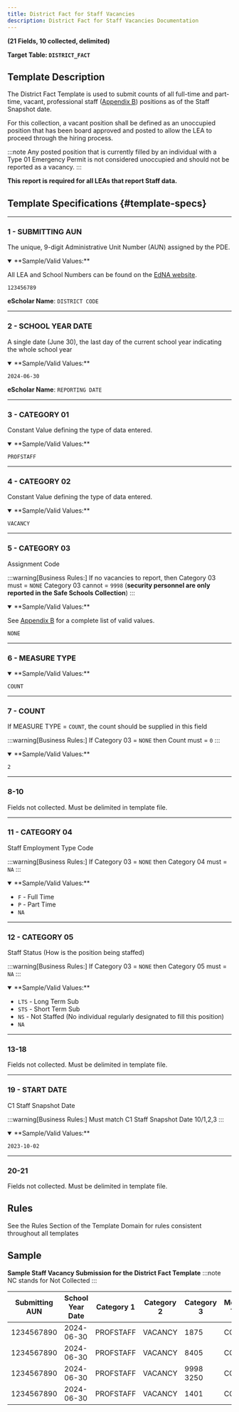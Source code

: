 ```yaml
---
title: District Fact for Staff Vacancies
description: District Fact for Staff Vacancies Documentation
---
```


**(21 Fields, 10 collected, delimited)**

**Target Table: `DISTRICT_FACT`**

## Template Description

The District Fact Template is used to submit counts of all full-time and part-time, vacant, professional staff ([Appendix B](docs/appendix/appendix-B.mdx)) positions as of the Staff Snapshot date. 

For this collection, a vacant position shall be defined as an unoccupied position that has been board approved and posted to allow the LEA to proceed through the hiring process.

:::note
Any posted position that is currently filled by an individual with a Type 01 Emergency Permit is not considered unoccupied and should not be reported as a vacancy.
:::

**This report is required for all LEAs that report Staff data.**

## Template Specifications {#template-specs}

---
### 1 - SUBMITTING AUN
<p><Badge color="required" /> <Badge color="key" /> <Badge length={9} /></p>

The unique, 9-digit Administrative Unit Number (AUN) assigned by the PDE.

<details open>
<summary>**Sample/Valid Values:**</summary>

All LEA and School Numbers can be found on the [EdNA website](http://www.edna.pa.gov/Screens/wfHome.aspx).

`123456789`
</details>

**eScholar Name**: `DISTRICT CODE`

---
### 2 - SCHOOL YEAR DATE
<p><Badge color="required" /> <Badge color="key" /> <Badge length={10} /></p>

A single date (June 30), the last day of the current school year indicating the whole school year

<details open>
<summary>**Sample/Valid Values:**</summary>

`2024-06-30`
</details>

**eScholar Name**: `REPORTING DATE`

---
### 3 - CATEGORY 01
<p><Badge color="required" /> <Badge color="key" /> <Badge length={9} /></p>

Constant Value defining the type of data entered.

<details open>
<summary>**Sample/Valid Values:**</summary>

`PROFSTAFF`
</details>

---
### 4 - CATEGORY 02
<p><Badge color="required" /> <Badge color="key" /> <Badge length={7} /></p>

Constant Value defining the type of data entered.

<details open>
<summary>**Sample/Valid Values:**</summary>

`VACANCY`
</details>

---
### 5 - CATEGORY 03
<p><Badge color="required" /> <Badge color="key" /> <Badge length={4} /></p>

Assignment Code

:::warning[Business Rules:]
If no vacancies to report, then Category 03 must = `NONE`  Category 03 cannot = `9998` (**security personnel are only reported in the Safe Schools Collection**)
:::

<details open>
<summary>**Sample/Valid Values:**</summary>

See [Appendix B](docs/appendix/appendix-B.mdx) for a complete list of valid values.

`NONE`
</details>

---
### 6 - MEASURE TYPE
<p><Badge color="required" /> <Badge color="key" /> <Badge length={5} /></p>

<details open>
<summary>**Sample/Valid Values:**</summary>

`COUNT`
</details>

---
### 7 - COUNT
<p><Badge color="required" /> <Badge color="updateable" /> <Badge length={3} /></p>

If MEASURE TYPE = `COUNT`, the count should be supplied in this field

:::warning[Business Rules:] 
If Category 03 = `NONE` then Count must = `0`
:::

<details open>
<summary>**Sample/Valid Values:**</summary>

`2`
</details>

---
### 8-10
Fields not collected. Must be delimited in template file.

---
### 11 - CATEGORY 04
<p><Badge color="required" /> <Badge color="key" /> <Badge length={2} /></p>

Staff Employment Type Code

:::warning[Business Rules:]
If Category 03 = `NONE` then Category 04 must = `NA`
:::

<details open>
<summary>**Sample/Valid Values:**</summary>

- `F` - Full Time
- `P` - Part Time
- `NA`
</details>

---
### 12 - CATEGORY 05
<p><Badge color="required" /> <Badge color="key" /> <Badge length={3} /></p>

Staff Status (How is the position being staffed)

:::warning[Business Rules:] 
If Category 03 = `NONE` then Category 05 must = `NA`
:::

<details open>
<summary>**Sample/Valid Values:**</summary>

- `LTS` - Long Term Sub
- `STS` - Short Term Sub
- `NS` - Not Staffed (No individual regularly designated to fill this position)
- `NA`
</details>

---
### 13-18
Fields not collected. Must be delimited in template file.

---
### 19 - START DATE
<p><Badge color="required" /> <Badge color="key" /> <Badge length={10} /></p>

C1 Staff Snapshot Date

:::warning[Business Rules:]
Must match C1 Staff Snapshot Date 10/1,2,3
:::

<details open>
<summary>**Sample/Valid Values:**</summary>

`2023-10-02`
</details>

---
### 20-21
Fields not collected. Must be delimited in template file.

## Rules
See the Rules Section of the Template Domain for rules consistent throughout all templates

## Sample

**Sample Staff Vacancy Submission for the District Fact Template**
:::note
NC stands for Not Collected
:::

| **Submitting AUN** | **School Year Date** | **Category**  **1** | **Category 2** | **Category 3** | **Measure Type** | **Count** | **NC** | **NC** | **NC** | **Category 4** | **Category 5** | **NC** | **NC** | **NC** | **NC** | **NC** | **NC** | **Snapshot Date** | **NC** | **NC** |
|--------------------|----------------------|---------------------|----------------|----------------|------------------|-----------|--------|--------|--------|----------------|----------------|--------|--------|--------|--------|--------|--------|-------------------|--------|--------|
| 1234567890         | 2024-06-30           | PROFSTAFF           | VACANCY        | 1875           | COUNT            | 1         |        |        |        | F              | NS             |        |        |        |        |        |        | 2023-10-02        |        |        |
| 1234567890         | 2024-06-30           | PROFSTAFF           | VACANCY        | 8405           | COUNT            | 2         |        |        |        | F              | LTS            |        |        |        |        |        |        | 2023-10-02        |        |        |
| 1234567890         | 2024-06-30           | PROFSTAFF           | VACANCY        | 9998 3250      | COUNT            | 1         |        |        |        | P              | STS            |        |        |        |        |        |        | 2023-10-02        |        |        |
| 1234567890         | 2024-06-30           | PROFSTAFF           | VACANCY        | 1401           | COUNT            | 1         |        |        |        | F              | LTS            |        |        |        |        |        |        | 2023-10-02        |        |        |